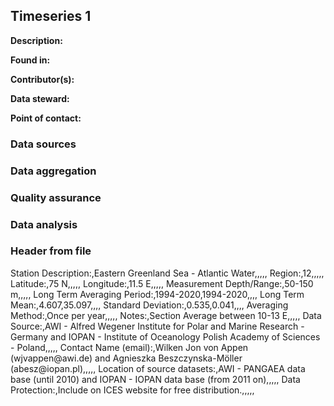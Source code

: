 ## Timeseries 1

**Description:** 


**Found in:**

**Contributor(s):**

**Data steward:**

**Point of contact:**

### Data sources

### Data aggregation

### Quality assurance

### Data analysis

### Header from file
Station Description:,Eastern Greenland Sea - Atlantic Water,,,,,
Region:,12,,,,,
Latitude:,75 N,,,,,
Longitude:,11.5 E,,,,,
Measurement Depth/Range:,50-150 m,,,,,
Long Term Averaging Period:,1994-2020,1994-2020,,,,
Long Term Mean:,4.607,35.097,,,,
Standard Deviation:,0.535,0.041,,,,
Averaging Method:,Once per year,,,,,
Notes:,Section Average between 10-13 E,,,,,
Data Source:,AWI - Alfred Wegener Institute for Polar and Marine Research - Germany and IOPAN - Institute of Oceanology Polish Academy of Sciences - Poland,,,,,
Contact Name (email):,Wilken Jon von Appen (wjvappen@awi.de) and Agnieszka Beszczynska-Möller (abesz@iopan.pl),,,,,
Location of source datasets:,AWI - PANGAEA data base (until 2010) and IOPAN - IOPAN data base (from 2011 on),,,,,
Data Protection:,Include on ICES website for free distribution.,,,,,